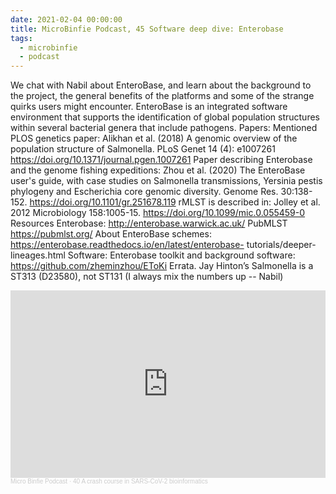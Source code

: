 ```yaml
---
date: 2021-02-04 00:00:00
title: MicroBinfie Podcast, 45 Software deep dive: Enterobase
tags:
  - microbinfie
  - podcast
---
```

We chat with Nabil about EnteroBase, and learn about the background to
the project, the general benefits of the platforms and some of the
strange quirks users might encounter. EnteroBase is an integrated
software environment that supports the identification of global
population structures within several bacterial genera that include
pathogens.   Papers: Mentioned PLOS genetics paper: Alikhan et al.
(2018) A genomic overview of the population structure of Salmonella.
PLoS Genet 14 (4): e1007261
https://doi.org/10.1371/journal.pgen.1007261 Paper describing
Enterobase and the genome fishing expeditions: Zhou et al. (2020) The
EnteroBase user's guide, with case studies on Salmonella
transmissions, Yersinia pestis phylogeny and Escherichia core genomic
diversity. Genome Res. 30:138-152.
https://doi.org/10.1101/gr.251678.119  rMLST is described in: Jolley
et al. 2012 Microbiology 158:1005-15.
https://doi.org/10.1099/mic.0.055459-0 Resources Enterobase:
http://enterobase.warwick.ac.uk/ PubMLST https://pubmlst.org/  About
EnteroBase schemes:
https://enterobase.readthedocs.io/en/latest/enterobase-
tutorials/deeper-lineages.html Software: Enterobase toolkit and
background software: https://github.com/zheminzhou/EToKi   Errata.
Jay Hinton’s Salmonella is a ST313 (D23580), not ST131 (I always mix
the numbers up -- Nabil)

<iframe width="100%" height="300" scrolling="no" frameborder="no" allow="autoplay" src="https://w.soundcloud.com/player/?url=https%3A//api.soundcloud.com/tracks/911118157&color=%23ff5500&auto_play=false&hide_related=false&show_comments=true&show_user=true&show_reposts=false&show_teaser=true&visual=true"></iframe><div style="font-size: 10px; color: #cccccc;line-break: anywhere;word-break: normal;overflow: hidden;white-space: nowrap;text-overflow: ellipsis; font-family: Interstate,Lucida Grande,Lucida Sans Unicode,Lucida Sans,Garuda,Verdana,Tahoma,sans-serif;font-weight: 100;"><a href="https://soundcloud.com/microbinfie" title="Micro Binfie Podcast" target="_blank" style="color: #cccccc; text-decoration: none;">Micro Binfie Podcast</a> · <a href="https://soundcloud.com/microbinfie/40-a-crash-course-in-sars-cov-2-bioinformatics" title="45 Software deep dive: Enterobase" target="_blank" style="color: #cccccc; text-decoration: none;">40 A crash course in SARS-CoV-2 bioinformatics</a></div>
